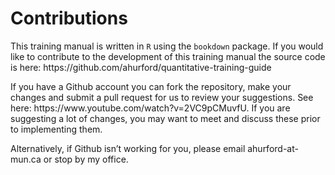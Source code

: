 # Contributions

This training manual is written in `R` using the `bookdown` package. If you would like to contribute to the development of this training manual the source code is here: https://github.com/ahurford/quantitative-training-guide

If you have a Github account you can fork the repository, make your changes and submit a pull request for us to review your suggestions. See here: https://www.youtube.com/watch?v=2VC9pCMuvfU. If you are suggesting a lot of changes, you may want to meet and discuss these prior to implementing them.

Alternatively, if Github isn't working for you, please email ahurford-at-mun.ca or stop by my office.
